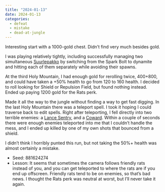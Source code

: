 ```yaml
---
title: "2024-01-13"
date: 2024-01-13
categories:
  - defeat
  - mistake
  - dead-at-jungle
---
```


Interesting start with a 1000-gold chest. Didn't find very much besides gold.

I was playing relatively tightly, including successfully managing two simultaneous [Suurlepakko](https://noita.wiki.gg/wiki/Suurlepakko) by
switching from the Spark Bolt to dynamite and hitting each of them separately while avoiding their spawns.

At the third Holy Mountain, I had enough gold for rerolling twice, 400+800, and
could have taken a +50% health to go from 120 to 160 health. I decided to roll
looking for Shield or Repulsion Field, but found nothing instead. Ended up paying 1200 gold
for the Rats perk.

Made it all the way to the jungle without finding a way to get
fast digging. In the last Holy Mountain there was a teleport spell.
I took it hoping I could traverse back to edit spells.
Right after teleporting, I fell directly into two terrible enemies:
a [Lance Sentry](https://noita.wiki.gg/wiki/Peitsivartija), and a [Coward](https://noita.wiki.gg/wiki/Raukka).
Within a couple of seconds there were enough enemies teleported into me that I couldn't handle the mess, and I
ended up killed by one of my own shots that bounced from a shield.

I didn't think I horribly punted this run, but not taking the 50%+ health was almost certainly a mistake.

- Seed: 881624274
- Lesson: It seems that sometimes the camera follows friendly rats instead of you, and you can get teleported to where the
rats are if you end up offscreen. Friendly rats tend to be on enemies, so that's bad news. I thought the Rats perk was neutral at worst,
but I'll never take it again.

